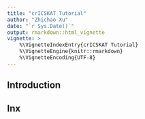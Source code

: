 ```yaml
---
title: "crICSKAT Tutorial"
author: "Zhichao Xu"
date: "`r Sys.Date()`"
output: rmarkdown::html_vignette
vignette: >
    %\VignetteIndexEntry{crICSKAT Tutorial}
    %\VignetteEngine{knitr::rmarkdown}
    %\VignetteEncoding{UTF-8}
---
```


## Introduction 

## Inx
